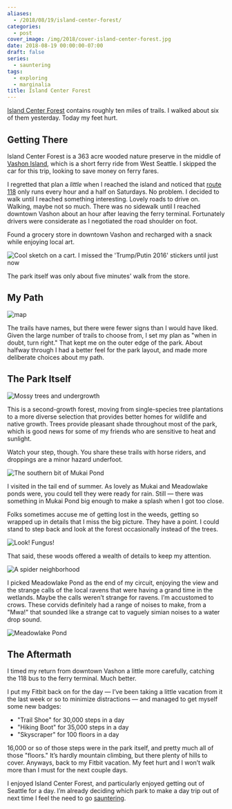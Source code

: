 ```yaml
---
aliases:
  - /2018/08/19/island-center-forest/
categories:
  - post
cover_image: /img/2018/cover-island-center-forest.jpg
date: 2018-08-19 00:00:00-07:00
draft: false
series:
  - sauntering
tags:
  - exploring
  - marginalia
title: Island Center Forest
---
```


[Island Center
Forest](https://www.wta.org/go-hiking/hikes/island-center-forest)
contains roughly ten miles of trails. I walked about six of them
yesterday. Today my feet hurt.

## Getting There

Island Center Forest is a 363 acre wooded nature preserve in the middle
of [Vashon Island](http://www.vashonchamber.com/), which is a short
ferry ride from West Seattle. I skipped the car for this trip, looking
to save money on ferry fares.

I regretted that plan a *little* when I reached the island and noticed
that [route
118](https://www.kingcounty.gov/depts/transportation/metro/schedules-maps/118-119.aspx)
only runs every hour and a half on Saturdays. No problem. I decided to
walk until I reached something interesting. Lovely roads to drive on.
Walking, maybe not so much. There was no sidewalk until I reached
downtown Vashon about an hour after leaving the ferry terminal.
Fortunately drivers were considerate as I negotiated the road shoulder
on foot.

Found a grocery store in downtown Vashon and recharged with a snack
while enjoying local art.

![Cool sketch on a cart. I missed the 'Trump/Putin 2016' stickers until just now](@img/2018/art-cart.jpg)

The park itself was only about five minutes' walk from the store.

## My Path

![map](@img/2018/map.jpg "The trails I covered, more or less")

The trails have names, but there were fewer signs than I would have
liked. Given the large number of trails to choose from, I set my plan as
"when in doubt, turn right." That kept me on the outer edge of the park.
About halfway through I had a better feel for the park layout, and made
more deliberate choices about my path.

## The Park Itself

![Mossy trees and undergrowth](@img/2018/mossy-trees.jpg)

This is a second-growth forest, moving from single-species tree
plantations to a more diverse selection that provides better homes for
wildlife and native growth. Trees provide pleasant shade throughout most
of the park, which is good news for some of my friends who are sensitive
to heat and sunlight.

Watch your step, though. You share these trails with horse riders, and
droppings are a minor hazard underfoot.

![The southern bit of Mukai Pond](@img/2018/mukai-pond.jpg)

I visited in the tail end of summer. As lovely as Mukai and Meadowlake
ponds were, you could tell they were ready for rain. Still — there was
something in Mukai Pond big enough to make a splash when I got too
close.

Folks sometimes accuse me of getting lost in the weeds, getting so
wrapped up in details that I miss the big picture. They have a point. I
could stand to step back and look at the forest occasionally instead of
the trees.

![Look! Fungus!](@img/2018/fungus.jpg)

That said, these woods offered a wealth of details to keep my attention.

![A spider neighborhood](@img/2018/cobwebs.jpg)

I picked Meadowlake Pond as the end of my circuit, enjoying the view and
the strange calls of the local ravens that were having a grand time in
the wetlands. Maybe the calls weren’t strange for ravens. I’m accustomed
to crows. These corvids definitely had a range of noises to make, from a
"Mwa\!" that sounded like a strange cat to vaguely simian noises to a
water drop sound.

![Meadowlake Pond](@img/2018/meadowlake-pond.jpg)

## The Aftermath

I timed my return from downtown Vashon a little more carefully, catching
the 118 bus to the ferry terminal. Much better.

I put my Fitbit back on for the day — I’ve been taking a little vacation
from it the last week or so to minimize distractions — and managed to
get myself some new badges:

- "Trail Shoe" for 30,000 steps in a day
- "Hiking Boot" for 35,000 steps in a day
- "Skyscraper" for 100 floors in a day

16,000 or so of those steps were in the park itself, and pretty much all
of those "floors." It’s hardly mountain climbing, but there plenty of
hills to cover. Anyways, back to my Fitbit vacation. My feet hurt and I
won’t walk more than I must for the next couple days.

I enjoyed Island Center Forest, and particularly enjoyed getting out of
Seattle for a day. I’m already deciding which park to make a day trip
out of next time I feel the need to go [sauntering](/tags/sauntering).
